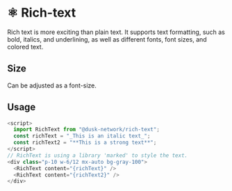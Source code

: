 
<Meta title="Docs/Components/Atoms/RichText" />

# ⚛️ Rich-text

Rich text is more exciting than plain text. It supports text formatting, such as bold, italics, and underlining, as well as different fonts, font sizes, and colored text.

## Size

Can be adjusted as a font-size.

## Usage

```js
<script>
  import RichText from "@dusk-network/rich-text";
  const richText = "_This is an italic text_";
  const richText2 = "**This is a strong text**";
</script>
// RichText is using a library 'marked' to style the text.
<div class="p-10 w-6/12 mx-auto bg-gray-100">
  <RichText content="{richText}" />
  <RichText content="{richText2}" />
</div>
```
